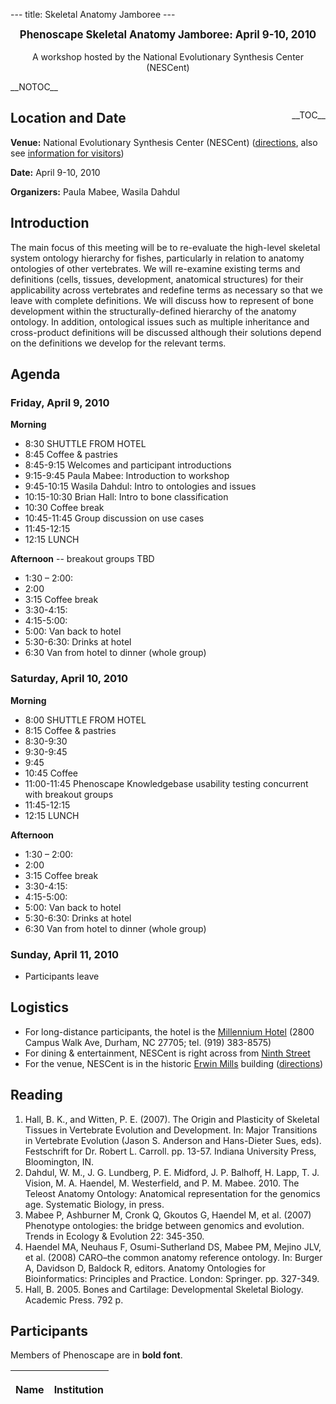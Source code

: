 ---
title: Skeletal Anatomy Jamboree
---

<center><big>'''Phenoscape Skeletal Anatomy Jamboree: April 9-10, 2010'''</big><br/><br/>A workshop hosted by the National Evolutionary Synthesis Center (NESCent)</center>

__NOTOC__
<div style="float: right;">__TOC__</div>
== Location and Date ==

'''Venue:''' National Evolutionary Synthesis Center (NESCent) (<span class="plainlinks">[http://www.nescent.org/about/directions.php directions]</span>, also see <span class="plainlinks">[http://www.nescent.org/about/information.php information for visitors]</span>)

'''Date:''' April 9-10, 2010

'''Organizers:''' Paula Mabee, Wasila Dahdul

== Introduction ==
The main focus of this meeting will be to re-evaluate the high-level skeletal system ontology hierarchy for fishes, particularly in relation to anatomy ontologies of other vertebrates.  We will re-examine existing terms and definitions (cells, tissues, development, anatomical structures) for their applicability across vertebrates and redefine terms as necessary so that we leave with complete definitions. We will discuss how to represent of bone development within the structurally-defined hierarchy of the anatomy ontology.  In addition, ontological issues such as multiple inheritance and cross-product definitions will be discussed although their solutions depend on the definitions we develop for the relevant terms.

== Agenda ==

=== Friday, April 9, 2010 ===
'''Morning'''
* 8:30 SHUTTLE FROM HOTEL
* 8:45 Coffee & pastries
* 8:45-9:15 Welcomes and participant introductions
* 9:15-9:45 Paula Mabee: Introduction to workshop
* 9:45-10:15 Wasila Dahdul: Intro to ontologies and issues
* 10:15-10:30 Brian Hall: Intro to bone classification
* 10:30  Coffee break
* 10:45-11:45  Group discussion on use cases
* 11:45-12:15
* 12:15 LUNCH

'''Afternoon''' -- breakout groups TBD
* 1:30 – 2:00:
* 2:00
* 3:15 Coffee break
* 3:30-4:15:
* 4:15-5:00:
* 5:00: Van back to hotel
* 5:30-6:30: Drinks at hotel
* 6:30 Van from hotel to dinner (whole group)

=== Saturday, April 10, 2010 ===

'''Morning'''
* 8:00 SHUTTLE FROM HOTEL
* 8:15 Coffee & pastries
* 8:30-9:30
* 9:30-9:45
* 9:45
* 10:45 Coffee
* 11:00-11:45     Phenoscape Knowledgebase usability testing concurrent with breakout groups
* 11:45-12:15
* 12:15 LUNCH

'''Afternoon'''
* 1:30 – 2:00:
* 2:00
* 3:15 Coffee break
* 3:30-4:15:
* 4:15-5:00:
* 5:00: Van back to hotel
* 5:30-6:30: Drinks at hotel
* 6:30 Van from hotel to dinner (whole group)

=== Sunday, April 11, 2010 ===
* Participants leave

== Logistics ==

* For long-distance participants, the hotel is the [http://www.millenniumhotels.com/MCIL.nsf/LU_HOTELDOC/113$$HotelDescription?OpenDocument Millennium Hotel] (2800 Campus Walk Ave, Durham, NC  27705; tel. (919) 383-8575)
* For dining & entertainment, NESCent is right across from [http://www.ninthst.com/ Ninth Street]
* For the venue, NESCent is in the historic [http://www.owdna.org/mill.htm Erwin Mills] building (<span class="plainlinks">[http://www.nescent.org/about/directions.php directions]</span>)

== Reading ==

# Hall, B. K., and Witten, P. E. (2007). The Origin and Plasticity of Skeletal Tissues in Vertebrate Evolution and Development. In: Major Transitions in Vertebrate Evolution (Jason S. Anderson and Hans-Dieter Sues, eds). Festschrift for Dr. Robert L. Carroll. pp. 13-57. Indiana University Press, Bloomington, IN.
# Dahdul, W. M., J. G. Lundberg, P. E. Midford, J. P. Balhoff, H. Lapp, T. J. Vision, M. A. Haendel, M. Westerfield, and P. M. Mabee. 2010. The Teleost Anatomy Ontology: Anatomical representation for the genomics age. Systematic Biology, in press.
# Mabee P, Ashburner M, Cronk Q, Gkoutos G, Haendel M, et al. (2007) Phenotype ontologies: the bridge between genomics and evolution. Trends in Ecology & Evolution 22: 345-350.
# Haendel MA, Neuhaus F, Osumi-Sutherland DS, Mabee PM, Mejino JLV, et al. (2008) CARO–the common anatomy reference ontology. In: Burger A, Davidson D, Baldock R, editors. Anatomy Ontologies for Bioinformatics: Principles and Practice. London: Springer. pp. 327-349.
# Hall, B. 2005. Bones and Cartilage: Developmental Skeletal Biology. Academic Press. 792 p.

== Participants ==

Members of Phenoscape are in '''bold font'''.

{| border="1" cellpadding="3" cellspacing="0"
|-
! Name !! Institution
{{EventParticipant|Balhoff|Jim|balhoff@nescent.org|Phenoscape, NESCent|'''}}
{{EventParticipant|Blackburn|David|david.c.blackburn@gmail.com|Amphibian Anatomy Ontology and University of Kansas|}}
{{EventParticipant|Dahdul|Wasila|wasila.dahdul@usd.edu|Phenoscape, NESCent and Univesity of South Dakota|'''}}
{{EventParticipant|Deans|Andy|andy_deans%40ncsu%2eedu|Hymenoptera Tree of Life and Department of Entomology, North Carolina State University|}}
{{EventParticipant|Dumont|Betsy|bdumont%40bio%2eumass%2eedu|Department of Biology, Univerity of Massachusetts, Amherst|}}
{{EventParticipant|Huala|Eva|huala%40acoma%2estanford%2eedu|The Arabidopsis Information Resource|}}
{{EventParticipant|Lapp|Hilmar|hlapp%40nescent%2eorg|Phenoscape and NESCent|'''}}
{{EventParticipant|Lewis|Suzi|suzi%40berkeleybop%2eorg|Berkeley Bioinformatics and Ontology Project |}}
{{EventParticipant|Mabee|Paula|pmabee%40usd%2eedu|Phenoscape and Department of Biology, University of South Dakota|'''}}
{{EventParticipant|Maglia|Anne|magliaa%40mst%2eedu|Missouri University of Science and Technology|}}
{{EventParticipant|Mast|Austin|amast%40bio%2efsu%2eedu|Florida State University|}}
{{EventParticipant|Midford|Peter|peter%2emidford%40gmail%2ecom| Phenoscape and Dept. of Ecology and Evolutionary Biology, University of Kansas|'''}}
{{EventParticipant|Parr|Cyndy|csparr%40gmail%2ecom |Smithsonian Institution and Encyclopedia of Life|}}
{{EventParticipant|Riccardi|Greg|riccardi%40ci%2efsu%2eedu|College of Information, Florida State University|}}
{{EventParticipant|Sereno|Paul|dinosaur%40uchicago%2eedu|University of Chicago|}}
{{EventParticipant|Stoltzfus|Arlin|stoltzfu%40umbi%2eumd%2eedu|Center for Advanced Research in Biotechnology, University of Maryland|}}
{{EventParticipant|Vision|Todd|tjv%40bio%2eunc%2eedu|Phenoscape, NESCent, and Department of Biology, University of North Carolina at Chapel Hill|'''}}
{{EventParticipant|Vize|Peter|pvize%40ucalgary%2eca|Department of Biology, University of Calgary|}}
{{EventParticipant|Westerfield|Monte|monte%40uoneuro%2euoregon%2eedu| Phenoscape, Zebrafish Information Network (ZFIN) and Institute of Neuroscience, University of Oregon |'''}}
|}